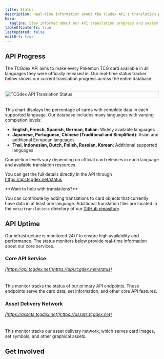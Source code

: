 ```yaml
---
title: Status
description: Real-time information about the TCGdex API's translation progress, completion status, and system health
hero:
  tagline: Stay informed about our API translation progress and system performance
tableOfContents: true
lastUpdated: false
editUrl: true
---
```



## API Progress

The TCGdex API aims to make every Pokémon TCG card available in all languages they were officially released in. Our real-time status tracker below shows our current translation progress across the entire database.

<div style="display: flex; justify-content: center; margin: 2rem 0;">
  <img src="https://api.tcgdex.net/status/github.svg" alt="TCGdex API Translation Status" style="max-width: 100%; width: 100%;" />
</div>

This chart displays the percentage of cards with complete data in each supported language. Our database includes many languages with varying completion levels:

- **English, French, Spanish, German, Italian**: Widely available languages
- **Japanese, Portuguese, Chinese (Traditional and Simplified)**: Asian and additional European languages
- **Thai, Indonesian, Dutch, Polish, Russian, Korean**: Additional supported languages

Completion levels vary depending on official card releases in each language and available translation resources.

You can get the full details directly in the API through https://api.tcgdex.net/status

<Aside type="tip">
  **Want to help with translations?**

  You can contribute by adding translations to card objects that currently have data in at least one language. Additional translation files are located in the `meta/translations` directory of our [GitHub repository](https://github.com/tcgdex/cards-database).
</Aside>

## API Uptime

Our infrastructure is monitored 24/7 to ensure high availability and performance. The status monitors below provide real-time information about our core services.

### Core API Service

_[https://api.tcgdex.net](https://api.tcgdex.net/status)_

<div style="display: flex; justify-content: center; margin-bottom: 1.5rem; width: 100%;">
  <script async src="https://status.tcgdex.net/embed/monitor-net-tcgdex-api/js?bgc=transparent&locale=en&theme=dark&monitor=https://status.tcgdex.net/embed/monitor-net-tcgdex-api"></script>
</div>

This monitor tracks the status of our primary API endpoints. These endpoints serve the card data, set information, and other core API features.


### Asset Delivery Network

_[https://assets.tcgdex.net](https://assets.tcgdex.net)_

<div style="display: flex; justify-content: center; margin-bottom: 1.5rem; width: 100%;">
  <script async src="https://status.tcgdex.net/embed/monitor-net-tcgdex-api/js?bgc=transparent&locale=en&theme=dark&monitor=https://status.tcgdex.net/embed/monitor-net-tcgdex-assets"></script>
</div>

This monitor tracks our asset delivery network, which serves card images, set symbols, and other graphical assets.


## Get Involved

<CardGrid>
  <LinkCard title="Join Our Community" href="https://discord.gg/NehYTAhsZE" description="Discuss the API, report issues, or contribute to our growing multilingual database" />

  <LinkCard title="Review Data Quality" href="https://github.com/tcgdex/cards-database/issues" description="Help us maintain high-quality data by reporting inaccuracies or missing information" />

  <LinkCard title="Support the Project" href="https://github.com/sponsors/tcgdex" description="The API is free to use, but hosting and development costs are real. Consider supporting us!" />
</CardGrid>
